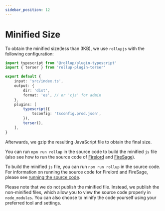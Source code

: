 ```yaml
---
sidebar_position: 12
---
```


# Minified Size

To obtain the minified size(less than 3KB), we use `rollupjs` with the following configuration:

```ts
import typescript from '@rollup/plugin-typescript'
import { terser } from 'rollup-plugin-terser'

export default {
	input: 'src/index.ts',
	output: {
		dir: 'dist',
		format: 'es', // or 'cjs' for admin
	},
	plugins: [
		typescript({
			tsconfig: 'tsconfig.prod.json',
		}),
		terser(),
	],
}
```

Afterwards, we gzip the resulting JavaScript file to obtain the final size.

You can run `npm run rollup` in the source code to build the minified `js` file (also see how to run the source code of [Firelord](./contributing#running-the-source-code) and [FireSage](./firesage/contributing#running-the-source-code)).

To build the minified `js` file, you can run `npm run rollup` in the source code. For information on running the source code for Firelord and FireSage, please see [running the source code](./contributing#running-the-source-code).

Please note that we do not publish the minified file. Instead, we publish the non-minified files, which allow you to view the source code properly in `node_modules`. You can also choose to minify the code yourself using your preferred tool and settings.
